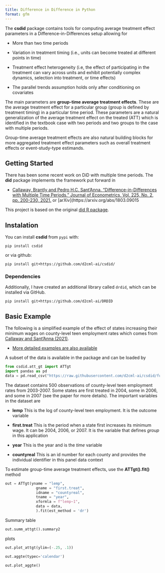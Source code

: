 ```yaml
---
title: Difference in Difference in Python
format: gfm
---
```


The **csdid** package contains tools for computing average treatment
effect parameters in a Difference-in-Differences setup allowing for

  - More than two time periods

  - Variation in treatment timing (i.e., units can become treated at
    different points in time)

  - Treatment effect heterogeneity (i.e, the effect of participating in
    the treatment can vary across units and exhibit potentially complex
    dynamics, selection into treatment, or time effects)

  - The parallel trends assumption holds only after conditioning on
    covariates

The main parameters are **group-time average treatment effects**. These
are the average treatment effect for a particular group (group is
defined by treatment timing) in a particular time period. These
parameters are a natural generalization of the average treatment effect
on the treated (ATT) which is identified in the textbook case with two
periods and two groups to the case with multiple periods.

Group-time average treatment effects are also natural building blocks
for more aggregated treatment effect parameters such as overall
treatment effects or event-study-type estimands.

## Getting Started

There has been some recent work on DiD with multiple time periods. The
**did** package implements the framework put forward in

- [Callaway, Brantly and Pedro H.C. Sant’Anna.
  "Difference-in-Differences with Multiple Time Periods." Journal of
  Econometrics, Vol. 225, No. 2,
  pp. 200-230, 2021.](https://doi.org/10.1016/j.jeconom.2020.12.001)
  or [arXiv](https://arxiv.org/abs/1803.09015

This project is based on the original [did R package](https://github.com/bcallaway11/did).

## Instalation

You can install **csdid** from `pypi` with:

```
pip install csdid
```

or via github:

```
pip install git+https://github.com/d2cml-ai/csdid/
```

### Dependencies

Additionally, I have created an additional library called `drdid`, which can be installed via GitHub.

```
pip install git+https://github.com/d2cml-ai/DRDID
```

## Basic Example


The following is a simplified example of the effect of states increasing
their minimum wages on county-level teen employment rates which comes
from [Callaway and Sant’Anna
(2021)](https://authors.elsevier.com/a/1cFzc15Dji4pnC).

  - [More detailed examples are also
    available](https://bcallaway11.github.io/did/articles/did-basics.html)

A subset of the data is available in the package and can be loaded by

```python
from csdid.att_gt import ATTgt
import pandas as pd
data = pd.read_csv("https://raw.githubusercontent.com/d2cml-ai/csdid/function-aggte/data/mpdta.csv")
```

The dataset contains 500 observations of county-level teen employment
rates from 2003-2007. Some states are first treated in 2004, some in
2006, and some in 2007 (see the paper for more details). The important
variables in the dataset are

  - **lemp** This is the log of county-level teen employment. It is the
    outcome variable

  - **first.treat** This is the period when a state first increases its
    minimum wage. It can be 2004, 2006, or 2007. It is the variable that
    defines *group* in this application

  - **year** This is the year and is the *time* variable

  - **countyreal** This is an id number for each county and provides the
    individual identifier in this panel data context

To estimate group-time average treatment effects, use the **ATTgt().fit()**
method

```python
out = ATTgt(yname = "lemp",
              gname = "first.treat",
              idname = "countyreal",
              tname = "year",
              xformla = f"lemp~1",
              data = data,
              ).fit(est_method = 'dr')
```


Summary table

```python
out.summ_attgt().summary2
```

plots

```python
out.plot_attgt(ylim=(-.25, .1))
```


```python
out.aggte(typec='calendar')
```


```python
out.plot_aggte()
```